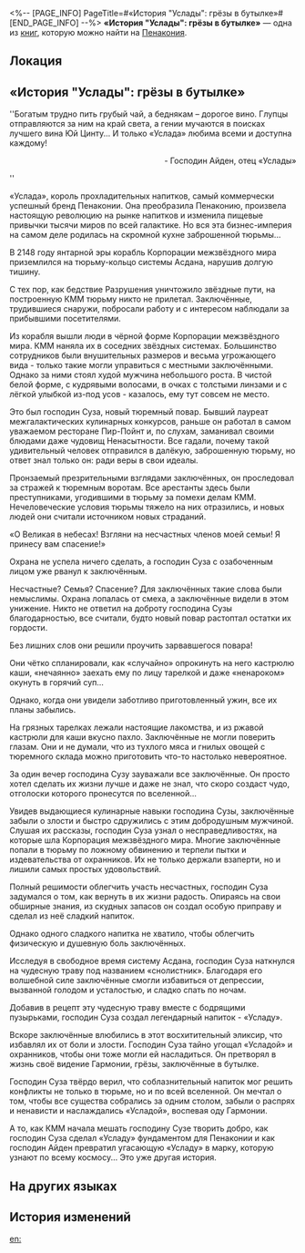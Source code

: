 <%-- [PAGE_INFO]
PageTitle=#«История "Услады": грёзы в бутылке»#
[END_PAGE_INFO] --%>
{{Дополнить}}
{{Книга Инфобокс
|id           = 353
|partIds      = 190643
|Название     = 
|Изображение  = Предмет Книга Пенакония.png
|Мир          = Пенакония
|Томов        = 1
|Автор        = <!--нужно добавить-->
|Описание     = История о происхождении «Услады». Издатель - партнёр производителей «Услады», а автор - сотрудник компании. Скорее всего, это просто реклама.
|Том1         = {{tx}}
|Источник1    = {{tx|Отсутствует источник}}
|Персонажи    = 
|Фракции      = 
}}
'''«История "Услады": грёзы в бутылке»''' — одна из [[Книги|книг]], которую можно найти на [[Пенакония]].

==Локация==
{{Отметка карты|<!--название карты-->|<!--id отметки-->}}

==«История "Услады": грёзы в бутылке»==
''Богатым трудно пить грубый чай, а беднякам – дорогое вино. Глупцы отправляются за ним на край света, а гении мучаются в поисках лучшего вина Юй Цинту... И только «Услада» любима всеми и доступна каждому!<br /><div align="right">- Господин Айден, отец «Услады»</div>''

«Услада», король прохладительных напитков, самый коммерчески успешный бренд Пенаконии. Она преобразила Пенаконию, произвела настоящую революцию на рынке напитков и изменила пищевые привычки тысячи миров по всей галактике. Но вся эта бизнес-империя на самом деле родилась на скромной кухне заброшенной тюрьмы...

В 2148 году янтарной эры корабль Корпорации межзвёздного мира приземлился на тюрьму-кольцо системы Асдана, нарушив долгую тишину.

С тех пор, как бедствие Разрушения уничтожило звёздные пути, на построенную КММ тюрьму никто не прилетал. Заключённые, трудившиеся снаружи, побросали работу и с интересом наблюдали за прибывшими посетителями.

Из корабля вышли люди в чёрной форме Корпорации межзвёздного мира. КММ наняла их в соседних звёздных системах. Большинство сотрудников были внушительных размеров и весьма угрожающего вида - только такие могли управиться с местными заключёнными. Однако за ними стоял худой мужчина небольшого роста. В чистой белой форме, с кудрявыми волосами, в очках с толстыми линзами и с лёгкой улыбкой из-под усов - казалось, ему тут совсем не место.

Это был господин Суза, новый тюремный повар. Бывший лауреат межгалактических кулинарных конкурсов, раньше он работал в самом уважаемом ресторане Пир-Пойнт и, по слухам, заманивал своими блюдами даже чудовищ Ненасытности. Все гадали, почему такой удивительный человек отправился в далёкую, заброшенную тюрьму, но ответ знал только он: ради веры в свои идеалы.

Пронзаемый презрительными взглядами заключённых, он проследовал за стражей к тюремным воротам. Все арестанты здесь были преступниками, угодившими в тюрьму за помехи делам КММ. Нечеловеческие условия тюрьмы тяжело на них отразились, и новых людей они считали источником новых страданий.

«О Великая в небесах! Взгляни на несчастных членов моей семьи! Я принесу вам спасение!»

Охрана не успела ничего сделать, а господин Суза с озабоченным лицом уже рванул к заключённым.

Несчастные? Семья? Спасение? Для заключённых такие слова были немыслимы. Охрана лопалась от смеха, а заключённые видели в этом унижение. Никто не ответил на доброту господина Сузы благодарностью, все считали, будто новый повар растоптал остатки их гордости.

Без лишних слов они решили проучить зарвавшегося повара!

Они чётко спланировали, как «случайно» опрокинуть на него кастрюлю каши, «нечаянно» заехать ему по лицу тарелкой и даже «ненароком» окунуть в горячий суп...

Однако, когда они увидели заботливо приготовленный ужин, все их планы забылись.

На грязных тарелках лежали настоящие лакомства, и из ржавой кастрюли для каши вкусно пахло. Заключённые не могли поверить глазам. Они и не думали, что из тухлого мяса и гнилых овощей с тюремного склада можно приготовить что-то настолько невероятное.

За один вечер господина Сузу зауважали все заключённые. Он просто хотел сделать их жизни лучше и даже не знал, что скоро создаст чудо, отголоски которого пронесутся по вселенной...

Увидев выдающиеся кулинарные навыки господина Сузы, заключённые забыли о злости и быстро сдружились с этим добродушным мужчиной. Слушая их рассказы, господин Суза узнал о несправедливостях, на которые шла Корпорация межзвёздного мира. Многие заключённые попали в тюрьму по ложному обвинению и терпели пытки и издевательства от охранников. Их не только держали взаперти, но и лишили самых простых удовольствий.

Полный решимости облегчить участь несчастных, господин Суза задумался о том, как вернуть в их жизни радость. Опираясь на свои обширные знания, из скудных запасов он создал особую приправу и сделал из неё сладкий напиток.

Однако одного сладкого напитка не хватило, чтобы облегчить физическую и душевную боль заключённых.

Исследуя в свободное время систему Асдана, господин Суза наткнулся на чудесную траву под названием «снолистник». Благодаря его волшебной силе заключённые смогли избавиться от депрессии, вызванной голодом и усталостью, и сладко спать по ночам.

Добавив в рецепт эту чудесную траву вместе с бодрящими пузырьками, господин Суза создал легендарный напиток - «Усладу».

Вскоре заключённые влюбились в этот восхитительный эликсир, что избавлял их от боли и злости. Господин Суза тайно угощал «Усладой» и охранников, чтобы они тоже могли ей насладиться. Он претворял в жизнь своё видение Гармонии, грёзы, заключённые в бутылке.

Господин Суза твёрдо верил, что соблазнительный напиток мог решить конфликты не только в тюрьме, но и по всей вселенной. Он мечтал о том, чтобы все существа собрались за одним столом, забыли о распрях и ненависти и наслаждались «Усладой», воспевая оду Гармонии.

А то, как КММ начала мешать господину Сузе творить добро, как господин Суза сделал «Усладу» фундаментом для Пенаконии и как господин Айден превратил угасающую «Усладу» в марку, которую узнают по всему космосу... Это уже другая история.

==На других языках==
{{На других языках
|en   = The Story of SoulGlad: Dreams in a Bottle
|zhs  = 苏乐达传：瓶中之梦
|zht  = 蘇樂達傳：瓶中之夢
|ja   = スラーダ伝：ボトルの中の夢
|ko   = 솔글래드전: 병 속의 꿈
|es   = La historia de FelizAlma: Sueños en una botella
|fr   = Histoire du Félicitâme&nbsp;: du rêve en bouteille
|ru   = «История "Услады": грёзы в бутылке»
|th   = ประวัติ SoulGlad: ความฝันในขวด
|vi   = Câu chuyện SoulGlad: Giấc Mơ Trong Chai
|de   = Die Geschichte von SeelFroh: Träume in einer Flasche
|id   = Cerita SoulGlad: Mimpi di Dalam Botol
|pt   = A História da FelizAlma: Sonhos Engarrafados
}}

==История изменений==
{{История изменений|3.5}}

[[en:]]